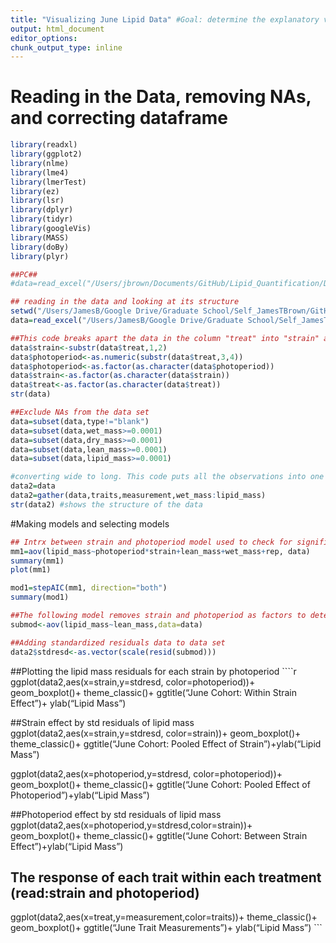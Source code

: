 ```yaml
---
title: "Visualizing June Lipid Data" #Goal: determine the explanatory variable for the accumulation of lipid mass given two different strains and given larvae exposed to two treatments.
output: html_document
editor_options: 
chunk_output_type: inline
---
```

# Reading in the Data, removing NAs, and correcting dataframe
````r
library(readxl)
library(ggplot2)
library(nlme)
library(lme4)
library(lmerTest)
library(ez)
library(lsr)
library(dplyr)
library(tidyr)
library(googleVis)
library(MASS)
library(doBy)
library(plyr)

##PC##
#data=read_excel("/Users/jbrown/Documents/GitHub/Lipid_Quantification/Data/Extraction Samples JLM.xlsx",sheet = "2017JUN")

## reading in the data and looking at its structure
setwd("/Users/JamesB/Google Drive/Graduate School/Self_JamesTBrown/GitHub/Lipid_Quantification/Scripts_Analysis")
data=read_excel("/Users/JamesB/Google Drive/Graduate School/Self_JamesTBrown/GitHub/Lipid_Quantification/Data/Extraction Samples JLM.xlsx", sheet = "2017JUN")

##This code breaks apart the data in the column "treat" into "strain" and "photoperiod"
data$strain<-substr(data$treat,1,2)
data$photoperiod<-as.numeric(substr(data$treat,3,4))
data$photoperiod<-as.factor(as.character(data$photoperiod))
data$strain<-as.factor(as.character(data$strain))
data$treat<-as.factor(as.character(data$treat))
str(data)

##Exclude NAs from the data set
data=subset(data,type!="blank")
data=subset(data,wet_mass>=0.0001)
data=subset(data,dry_mass>=0.0001)
data=subset(data,lean_mass>=0.0001)
data=subset(data,lipid_mass>=0.0001)

#converting wide to long. This code puts all the observations into one column with the label of your choice (measurements used below)
data2=data
data2=gather(data,traits,measurement,wet_mass:lipid_mass)
str(data2) #shows the structure of the data
````

#Making models and selecting models
```r
## Intrx between strain and photoperiod model used to check for significance.
mm1=aov(lipid_mass~photoperiod*strain+lean_mass+wet_mass+rep, data)
summary(mm1)
plot(mm1)

mod1=stepAIC(mm1, direction="both")
summary(mod1)

##The following model removes strain and photoperiod as factors to determine the effect of lean mass and  on lipid mass
submod<-aov(lipid_mass~lean_mass,data=data)

##Adding standardized residuals data to data set
data2$stdresd<-as.vector(scale(resid(submod)))
````

##Plotting the lipid mass residuals for each strain by photoperiod
````r
ggplot(data2,aes(x=strain,y=stdresd, color=photoperiod))+
  geom_boxplot()+
  theme_classic()+
  ggtitle("June Cohort: Within Strain Effect")+
  ylab("Lipid Mass")
  
##Strain effect by std residuals of lipid mass
ggplot(data2,aes(x=strain,y=stdresd, color=strain))+
  geom_boxplot()+
  theme_classic()+
  ggtitle("June Cohort: Pooled Effect of Strain")+ylab("Lipid Mass")

ggplot(data2,aes(x=photoperiod,y=stdresd, color=photoperiod))+
  geom_boxplot()+
  theme_classic()+
  ggtitle("June Cohort: Pooled Effect of Photoperiod")+ylab("Lipid Mass")

##Photoperiod effect by std residuals of lipid mass
ggplot(data2,aes(x=photoperiod,y=stdresd,color=strain))+
  geom_boxplot()+
  theme_classic()+
  ggtitle("June Cohort: Between Strain Effect")+ylab("Lipid Mass")

## The response of each trait within each treatment (read:strain and photoperiod)
ggplot(data2,aes(x=treat,y=measurement,color=traits))+
  theme_classic()+
  geom_boxplot()+
  ggtitle("June Trait Measurements")+
  ylab("Lipid Mass")
```